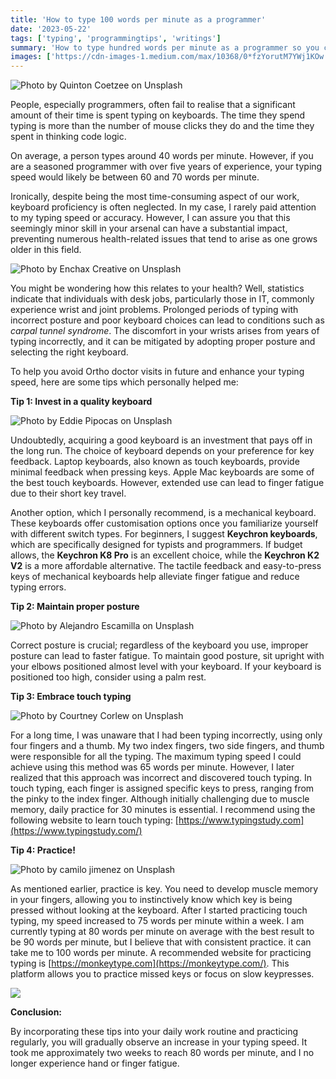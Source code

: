 ```yaml
---
title: 'How to type 100 words per minute as a programmer'
date: '2023-05-22'
tags: ['typing', 'programmingtips', 'writings']
summary: 'How to type hundred words per minute as a programmer so you can save time'
images: ['https://cdn-images-1.medium.com/max/10368/0*fzYorutM7YWj1KOw']
---
```


![Photo by [Quinton Coetzee](https://unsplash.com/@quincoetzee?utm_source=medium&utm_medium=referral) on [Unsplash](https://unsplash.com?utm_source=medium&utm_medium=referral)](https://cdn-images-1.medium.com/max/10368/0*fzYorutM7YWj1KOw)

People, especially programmers, often fail to realise that a significant amount of their time is spent typing on keyboards. The time they spend typing is more than the number of mouse clicks they do and the time they spent in thinking code logic.

On average, a person types around 40 words per minute. However, if you are a seasoned programmer with over five years of experience, your typing speed would likely be between 60 and 70 words per minute.

Ironically, despite being the most time-consuming aspect of our work, keyboard proficiency is often neglected. In my case, I rarely paid attention to my typing speed or accuracy. However, I can assure you that this seemingly minor skill in your arsenal can have a substantial impact, preventing numerous health-related issues that tend to arise as one grows older in this field.

![Photo by [Enchax Creative](https://unsplash.com/es/@enchaxcreative?utm_source=medium&utm_medium=referral) on [Unsplash](https://unsplash.com?utm_source=medium&utm_medium=referral)](https://cdn-images-1.medium.com/max/7640/0*2ZxheM6zX73PdTSh)

You might be wondering how this relates to your health? Well, statistics indicate that individuals with desk jobs, particularly those in IT, commonly experience wrist and joint problems. Prolonged periods of typing with incorrect posture and poor keyboard choices can lead to conditions such as _carpal tunnel syndrome_. The discomfort in your wrists arises from years of typing incorrectly, and it can be mitigated by adopting proper posture and selecting the right keyboard.

To help you avoid Ortho doctor visits in future and enhance your typing speed, here are some tips which personally helped me:

**Tip 1: Invest in a quality keyboard**

![Photo by [Eddie Pipocas](https://unsplash.com/pt-br/@eddiepipocas?utm_source=medium&utm_medium=referral) on [Unsplash](https://unsplash.com?utm_source=medium&utm_medium=referral)](https://cdn-images-1.medium.com/max/13440/0*ttgAQceYpoGYGcuM)

Undoubtedly, acquiring a good keyboard is an investment that pays off in the long run. The choice of keyboard depends on your preference for key feedback. Laptop keyboards, also known as touch keyboards, provide minimal feedback when pressing keys. Apple Mac keyboards are some of the best touch keyboards. However, extended use can lead to finger fatigue due to their short key travel.

Another option, which I personally recommend, is a mechanical keyboard. These keyboards offer customisation options once you familiarize yourself with different switch types. For beginners, I suggest **Keychron keyboards**, which are specifically designed for typists and programmers. If budget allows, the **Keychron K8 Pro** is an excellent choice, while the **Keychron K2 V2** is a more affordable alternative. The tactile feedback and easy-to-press keys of mechanical keyboards help alleviate finger fatigue and reduce typing errors.

**Tip 2: Maintain proper posture**

![Photo by [Alejandro Escamilla](https://unsplash.com/pt-br/@alejandroescamilla?utm_source=medium&utm_medium=referral) on [Unsplash](https://unsplash.com?utm_source=medium&utm_medium=referral)](https://cdn-images-1.medium.com/max/11232/0*YHL9ZHTfMaapyyd1)

Correct posture is crucial; regardless of the keyboard you use, improper posture can lead to faster fatigue. To maintain good posture, sit upright with your elbows positioned almost level with your keyboard. If your keyboard is positioned too high, consider using a palm rest.

**Tip 3: Embrace touch typing**

![Photo by [Courtney Corlew](https://unsplash.com/@courtneycorlew?utm_source=medium&utm_medium=referral) on [Unsplash](https://unsplash.com?utm_source=medium&utm_medium=referral)](https://cdn-images-1.medium.com/max/11662/0*oIyHRWm8mNx-l8cF)

For a long time, I was unaware that I had been typing incorrectly, using only four fingers and a thumb. My two index fingers, two side fingers, and thumb were responsible for all the typing. The maximum typing speed I could achieve using this method was 65 words per minute. However, I later realized that this approach was incorrect and discovered touch typing. In touch typing, each finger is assigned specific keys to press, ranging from the pinky to the index finger. Although initially challenging due to muscle memory, daily practice for 30 minutes is essential. I recommend using the following website to learn touch typing: [https://www.typingstudy.com](https://www.typingstudy.com/)

**Tip 4: Practice!**

![Photo by [camilo jimenez](https://unsplash.com/@camstejim?utm_source=medium&utm_medium=referral) on [Unsplash](https://unsplash.com?utm_source=medium&utm_medium=referral)](https://cdn-images-1.medium.com/max/8736/0*-2zwFfnmNMCZJ0vm)

As mentioned earlier, practice is key. You need to develop muscle memory in your fingers, allowing you to instinctively know which key is being pressed without looking at the keyboard. After I started practicing touch typing, my speed increased to 75 words per minute within a week. I am currently typing at 80 words per minute on average with the best result to be 90 words per minute, but I believe that with consistent practice. it can take me to 100 words per minute. A recommended website for practicing typing is [https://monkeytype.com](https://monkeytype.com/). This platform allows you to practice missed keys or focus on slow keypresses.

![](https://cdn-images-1.medium.com/max/2730/1*C5JJ3-I8uhvlPSs88_IEyw.png)

**Conclusion:**

By incorporating these tips into your daily work routine and practicing regularly, you will gradually observe an increase in your typing speed. It took me approximately two weeks to reach 80 words per minute, and I no longer experience hand or finger fatigue.
